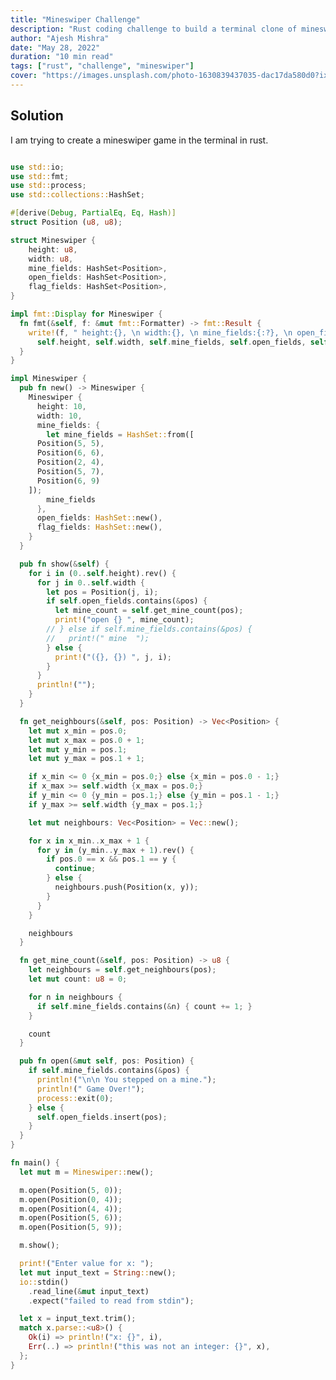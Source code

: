 ```yaml
---
title: "Mineswiper Challenge"
description: "Rust coding challenge to build a terminal clone of mineswiper."
author: "Ajesh Mishra"
date: "May 28, 2022"
duration: "10 min read"
tags: ["rust", "challenge", "mineswiper"]
cover: "https://images.unsplash.com/photo-1630839437035-dac17da580d0?ixlib=rb-1.2.1&ixid=MnwxMjA3fDB8MHxwaG90by1wYWdlfHx8fGVufDB8fHx8&auto=format&fit=crop&w=1615&q=80"
---
```


## Solution
I am trying to create a mineswiper game in the terminal in rust.

```rust

use std::io;
use std::fmt;
use std::process;
use std::collections::HashSet;

#[derive(Debug, PartialEq, Eq, Hash)]
struct Position (u8, u8);

struct Mineswiper {
	height: u8,
	width: u8,
	mine_fields: HashSet<Position>,
	open_fields: HashSet<Position>,
	flag_fields: HashSet<Position>,
}

impl fmt::Display for Mineswiper {
  fn fmt(&self, f: &mut fmt::Formatter) -> fmt::Result {
    write!(f, " height:{}, \n width:{}, \n mine_fields:{:?}, \n open_fields:{:?}, \n flag_fields:{:?}", 
      self.height, self.width, self.mine_fields, self.open_fields, self.flag_fields)    
  }
}

impl Mineswiper {
  pub fn new() -> Mineswiper {
    Mineswiper {
      height: 10,
      width: 10,
      mine_fields: {
        let mine_fields = HashSet::from([
	  Position(5, 5), 
	  Position(6, 6), 
	  Position(2, 4), 
	  Position(5, 7), 
	  Position(6, 9)
	]);
        mine_fields
      },
      open_fields: HashSet::new(),
      flag_fields: HashSet::new(),
    }
  }

  pub fn show(&self) {
    for i in (0..self.height).rev() {
      for j in 0..self.width {
        let pos = Position(j, i);
        if self.open_fields.contains(&pos) {
          let mine_count = self.get_mine_count(pos);
          print!("open {} ", mine_count);
        // } else if self.mine_fields.contains(&pos) {
        //   print!(" mine  ");
        } else {
          print!("({}, {}) ", j, i);
        }
      }
      println!("");
    }
  }

  fn get_neighbours(&self, pos: Position) -> Vec<Position> {
    let mut x_min = pos.0;
    let mut x_max = pos.0 + 1;
    let mut y_min = pos.1;
    let mut y_max = pos.1 + 1;

    if x_min <= 0 {x_min = pos.0;} else {x_min = pos.0 - 1;}
    if x_max >= self.width {x_max = pos.0;}
    if y_min <= 0 {y_min = pos.1;} else {y_min = pos.1 - 1;}
    if y_max >= self.width {y_max = pos.1;}

    let mut neighbours: Vec<Position> = Vec::new();

    for x in x_min..x_max + 1 {
      for y in (y_min..y_max + 1).rev() {
        if pos.0 == x && pos.1 == y {
          continue;
        } else {
          neighbours.push(Position(x, y));
        }
      }
    }

    neighbours
  }

  fn get_mine_count(&self, pos: Position) -> u8 {
    let neighbours = self.get_neighbours(pos);
    let mut count: u8 = 0;

    for n in neighbours {
      if self.mine_fields.contains(&n) { count += 1; }
    }

    count
  }

  pub fn open(&mut self, pos: Position) {
    if self.mine_fields.contains(&pos) {
      println!("\n\n You stepped on a mine.");
      println!(" Game Over!");
      process::exit(0);
    } else {
      self.open_fields.insert(pos);
    }
  }
}

fn main() {
  let mut m = Mineswiper::new();

  m.open(Position(5, 0));
  m.open(Position(0, 4));
  m.open(Position(4, 4));
  m.open(Position(5, 6));
  m.open(Position(5, 9));

  m.show();

  print!("Enter value for x: ");
  let mut input_text = String::new();
  io::stdin()
    .read_line(&mut input_text)
    .expect("failed to read from stdin");

  let x = input_text.trim();
  match x.parse::<u8>() {
    Ok(i) => println!("x: {}", i),
    Err(..) => println!("this was not an integer: {}", x),
  };
}
```
